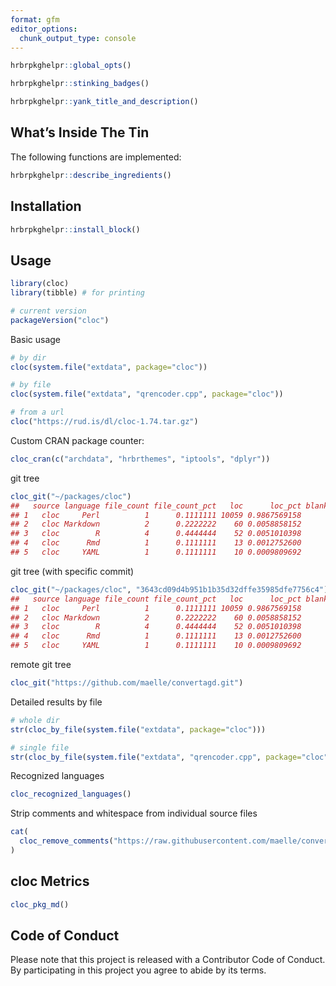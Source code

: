 ```yaml
---
format: gfm
editor_options: 
  chunk_output_type: console
---
```

```r
hrbrpkghelpr::global_opts()
```

```r
hrbrpkghelpr::stinking_badges()
```

```r
hrbrpkghelpr::yank_title_and_description()
```

## What's Inside The Tin

The following functions are implemented:

```r
hrbrpkghelpr::describe_ingredients()
```

## Installation

```r
hrbrpkghelpr::install_block()
```

## Usage

```r
library(cloc)
library(tibble) # for printing

# current version
packageVersion("cloc")

```

Basic usage

```r
# by dir
cloc(system.file("extdata", package="cloc"))

# by file
cloc(system.file("extdata", "qrencoder.cpp", package="cloc"))

# from a url
cloc("https://rud.is/dl/cloc-1.74.tar.gz")
```

Custom CRAN package counter:

```r
cloc_cran(c("archdata", "hrbrthemes", "iptools", "dplyr"))
```

git tree 

```r
cloc_git("~/packages/cloc")
##   source language file_count file_count_pct   loc      loc_pct blank_lines blank_line_pct comment_lines comment_line_pct
## 1   cloc     Perl          1      0.1111111 10059 0.9867569158         787    0.910879630          1292     0.9570370370
## 2   cloc Markdown          2      0.2222222    60 0.0058858152          31    0.035879630             0     0.0000000000
## 3   cloc        R          4      0.4444444    52 0.0051010398          22    0.025462963            25     0.0185185185
## 4   cloc      Rmd          1      0.1111111    13 0.0012752600          21    0.024305556            32     0.0237037037
## 5   cloc     YAML          1      0.1111111    10 0.0009809692           3    0.003472222             1     0.0007407407
```

git tree (with specific commit)

```r
cloc_git("~/packages/cloc", "3643cd09d4b951b1b35d32dffe35985dfe7756c4")
##   source language file_count file_count_pct   loc      loc_pct blank_lines blank_line_pct comment_lines comment_line_pct
## 1   cloc     Perl          1      0.1111111 10059 0.9867569158         787    0.910879630          1292     0.9570370370
## 2   cloc Markdown          2      0.2222222    60 0.0058858152          31    0.035879630             0     0.0000000000
## 3   cloc        R          4      0.4444444    52 0.0051010398          22    0.025462963            25     0.0185185185
## 4   cloc      Rmd          1      0.1111111    13 0.0012752600          21    0.024305556            32     0.0237037037
## 5   cloc     YAML          1      0.1111111    10 0.0009809692           3    0.003472222             1     0.0007407407
```

remote git tree

```r
cloc_git("https://github.com/maelle/convertagd.git")
```

Detailed results by file

```r
# whole dir
str(cloc_by_file(system.file("extdata", package="cloc")))

# single file
str(cloc_by_file(system.file("extdata", "qrencoder.cpp", package="cloc")))
```

Recognized languages

```r
cloc_recognized_languages()
```

Strip comments and whitespace from individual source files

```r
cat(
  cloc_remove_comments("https://raw.githubusercontent.com/maelle/convertagd/master/README.Rmd")
)
```

## cloc Metrics

```r
cloc_pkg_md()
```

## Code of Conduct

Please note that this project is released with a Contributor Code of Conduct. By participating in this project you agree to abide by its terms.
